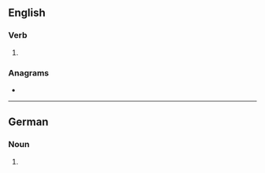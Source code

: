 {{also|borgs}}
==English==

===Verb===
{{head|en|verb form}}

# {{en-third-person singular of|Borg}}

===Anagrams===
* {{anagrams|en|Grobs|brogs}}

----

==German==

===Noun===
{{head|de|noun form|g=m}}

# {{inflection of|Borg||gen|s|lang=de}}
